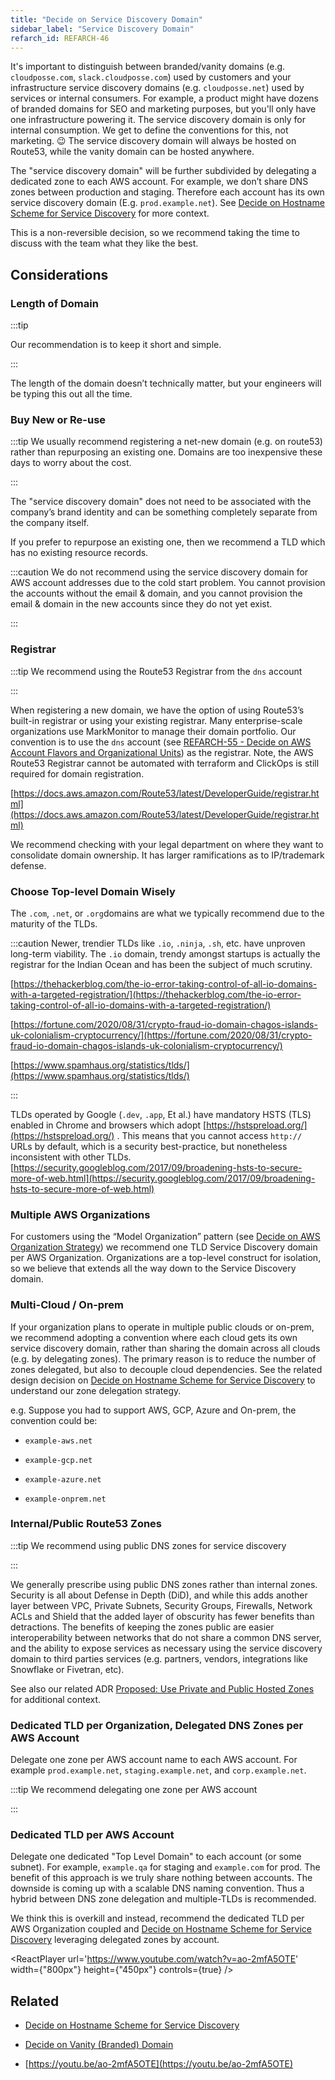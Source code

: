 ```yaml
---
title: "Decide on Service Discovery Domain"
sidebar_label: "Service Discovery Domain"
refarch_id: REFARCH-46
---
```


It's important to distinguish between branded/vanity domains (e.g. `cloudposse.com`, `slack.cloudposse.com`) used by customers and your infrastructure service discovery domains (e.g. `cloudposse.net`) used by services or internal consumers. For example, a product might have dozens of branded domains for SEO and marketing purposes, but you'll only have one infrastructure powering it. The service discovery domain is only for internal consumption. We get to define the conventions for this, not marketing. 😉 The service discovery domain will always be hosted on Route53, while the vanity domain can be hosted anywhere.

The "service discovery domain" will be further subdivided by delegating a dedicated zone to each AWS account. For
example, we don’t share DNS zones between production and staging. Therefore each account has its own service discovery domain (E.g. `prod.example.net`). See [Decide on Hostname Scheme for Service Discovery](/layers/network/design-decisions/decide-on-hostname-scheme-for-service-discovery) for more context.

This is a non-reversible decision, so we recommend taking the time to discuss with the team what they like the best.

## Considerations

### Length of Domain

:::tip

Our recommendation is to keep it short and simple.

:::

The length of the domain doesn’t technically matter, but your engineers will be typing this out all the time.

### Buy New or Re-use

:::tip We usually recommend registering a net-new domain (e.g. on route53) rather than repurposing an existing one.
Domains are too inexpensive these days to worry about the cost.

:::

The "service discovery domain" does not need to be associated with the company’s brand identity and can be something
completely separate from the company itself.

If you prefer to repurpose an existing one, then we recommend a TLD which has no existing resource records.

:::caution We do not recommend using the service discovery domain for AWS account addresses due to the cold start
problem. You cannot provision the accounts without the email & domain, and you cannot provision the email & domain in
the new accounts since they do not yet exist.

:::

### Registrar

:::tip We recommend using the Route53 Registrar from the `dns` account

:::

When registering a new domain, we have the option of using Route53’s built-in registrar or using your existing
registrar. Many enterprise-scale organizations use MarkMonitor to manage their domain portfolio. Our convention is to
use the `dns` account (see
[REFARCH-55 - Decide on AWS Account Flavors and Organizational Units](https://cloudposse.atlassian.net/browse/REFARCH-55))
as the registrar. Note, the AWS Route53 Registrar cannot be automated with terraform and ClickOps is still required for
domain registration.

[https://docs.aws.amazon.com/Route53/latest/DeveloperGuide/registrar.html](https://docs.aws.amazon.com/Route53/latest/DeveloperGuide/registrar.html)

We recommend checking with your legal department on where they want to consolidate domain ownership. It has larger
ramifications as to IP/trademark defense.

### Choose Top-level Domain Wisely

The `.com`, `.net`, or `.org`domains are what we typically recommend due to the maturity of the TLDs.

:::caution Newer, trendier TLDs like `.io`, `.ninja`, `.sh`, etc. have unproven long-term viability. The `.io` domain,
trendy amongst startups is actually the registrar for the Indian Ocean and has been the subject of much scrutiny.

[https://thehackerblog.com/the-io-error-taking-control-of-all-io-domains-with-a-targeted-registration/](https://thehackerblog.com/the-io-error-taking-control-of-all-io-domains-with-a-targeted-registration/)

[https://fortune.com/2020/08/31/crypto-fraud-io-domain-chagos-islands-uk-colonialism-cryptocurrency/](https://fortune.com/2020/08/31/crypto-fraud-io-domain-chagos-islands-uk-colonialism-cryptocurrency/)

[https://www.spamhaus.org/statistics/tlds/](https://www.spamhaus.org/statistics/tlds/)

:::

TLDs operated by Google (`.dev`, `.app`, Et al.) have mandatory HSTS (TLS) enabled in Chrome and browsers which adopt
[https://hstspreload.org/](https://hstspreload.org/) . This means that you cannot access `http://` URLs by default,
which is a security best-practice, but nonetheless inconsistent with other TLDs.
[https://security.googleblog.com/2017/09/broadening-hsts-to-secure-more-of-web.html](https://security.googleblog.com/2017/09/broadening-hsts-to-secure-more-of-web.html)

### Multiple AWS Organizations

For customers using the “Model Organization” pattern (see
[Decide on AWS Organization Strategy](/layers/accounts/design-decisions/decide-on-aws-organization-strategy)) we
recommend one TLD Service Discovery domain per AWS Organization. Organizations are a top-level construct for isolation,
so we believe that extends all the way down to the Service Discovery domain.

### Multi-Cloud / On-prem

If your organization plans to operate in multiple public clouds or on-prem, we recommend adopting a convention where
each cloud gets its own service discovery domain, rather than sharing the domain across all clouds (e.g. by delegating
zones). The primary reason is to reduce the number of zones delegated, but also to decouple cloud dependencies. See the
related design decision on
[Decide on Hostname Scheme for Service Discovery](/layers/network/design-decisions/decide-on-hostname-scheme-for-service-discovery)
to understand our zone delegation strategy.

e.g. Suppose you had to support AWS, GCP, Azure and On-prem, the convention could be:

- `example-aws.net`

- `example-gcp.net`

- `example-azure.net`

- `example-onprem.net`

### Internal/Public Route53 Zones

:::tip We recommend using public DNS zones for service discovery

:::

We generally prescribe using public DNS zones rather than internal zones. Security is all about Defense in Depth (DiD),
and while this adds another layer between VPC, Private Subnets, Security Groups, Firewalls, Network ACLs and Shield that
the added layer of obscurity has fewer benefits than detractions. The benefits of keeping the zones public are easier
interoperability between networks that do not share a common DNS server, and the ability to expose services as necessary
using the service discovery domain to third parties services (e.g. partners, vendors, integrations like Snowflake or
Fivetran, etc).

See also our related ADR
[Proposed: Use Private and Public Hosted Zones](/resources/adrs/proposed/proposed-use-private-and-public-hosted-zones) for
additional context.

### Dedicated TLD per Organization, Delegated DNS Zones per AWS Account

Delegate one zone per AWS account name to each AWS account. For example `prod.example.net`, `staging.example.net`, and
`corp.example.net`.

:::tip We recommend delegating one zone per AWS account

:::

### Dedicated TLD per AWS Account

Delegate one dedicated "Top Level Domain" to each account (or some subnet). For example, `example.qa` for staging and
`example.com` for prod. The benefit of this approach is we truly share nothing between accounts. The downside is coming
up with a scalable DNS naming convention. Thus a hybrid between DNS zone delegation and multiple-TLDs is recommended.

We think this is overkill and instead, recommend the dedicated TLD per AWS Organization coupled and
[Decide on Hostname Scheme for Service Discovery](/layers/network/design-decisions/decide-on-hostname-scheme-for-service-discovery)
leveraging delegated zones by account.

<ReactPlayer url='https://www.youtube.com/watch?v=ao-2mfA5OTE' width={"800px"} height={"450px"} controls={true} />

## Related

- [Decide on Hostname Scheme for Service Discovery](/layers/network/design-decisions/decide-on-hostname-scheme-for-service-discovery)

- [Decide on Vanity (Branded) Domain](/layers/network/design-decisions/decide-on-vanity-branded-domain)

- [https://youtu.be/ao-2mfA5OTE](https://youtu.be/ao-2mfA5OTE)

